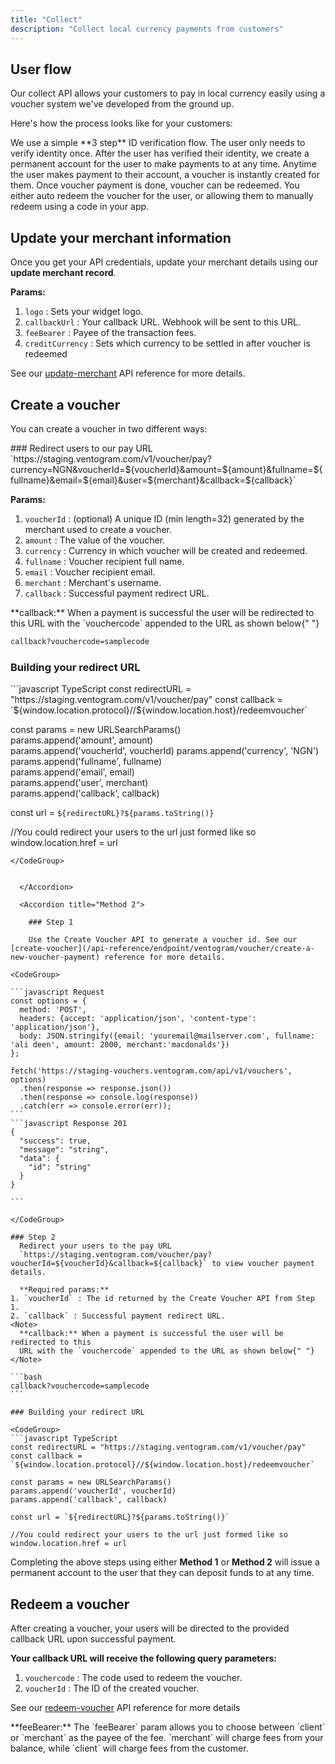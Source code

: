 ```yaml
---
title: "Collect"
description: "Collect local currency payments from customers"
---
```


## User flow

Our collect API allows your customers to pay in local currency easily using a voucher system we've developed from the ground up.

Here's how the process looks like for your customers:

<Steps>
  <Step title="User verifies identity">
    We use a simple **3 step** ID verification flow. The user only needs to
    verify identity once.
  </Step>
  <Step title="User account created">
    After the user has verified their identity, we create a permanent account
    for the user to make payments to at any time.
  </Step>
  <Step title="Create voucher">
    Anytime the user makes payment to their account, a voucher is instantly
    created for them.
  </Step>
  <Step title="Redeem voucher">
    Once voucher payment is done, voucher can be redeemed. You either auto
    redeem the voucher for the user, or allowing them to manually redeem using a
    code in your app.
  </Step>
</Steps>

## Update your merchant information

Once you get your API credentials, update your merchant details using our **update merchant record**. 

**Params:**
1. `logo` : Sets your widget logo.
2. `callbackUrl` : Your callback URL. Webhook will be sent to this URL.
3. `feeBearer` : Payee of the transaction fees.
4. `creditCurrency` : Sets which currency to be settled in after voucher is redeemed

See our [update-merchant](/api-reference/endpoint/ventogram/merchants/update-merchant-record) API reference for more details.

## Create a voucher

You can create a voucher in two different ways:

<AccordionGroup>
  <Accordion title="Method 1">
  ### Redirect users to our pay URL
    `https://staging.ventogram.com/v1/voucher/pay?currency=NGN&voucherId=${voucherId}&amount=${amount}&fullname=${fullname}&email=${email}&user=${merchant}&callback=${callback}`

**Params:**
1. `voucherId` : (optional) A unique ID (min length=32) generated by the merchant used to create a voucher.
2. `amount` : The value of the voucher.
3. `currency` : Currency in which voucher will be created and redeemed.
4. `fullname` : Voucher recipient full name.
5. `email` : Voucher recipient email.
6. `merchant` : Merchant's username.
7. `callback` : Successful payment redirect URL.

<Note>
  **callback:** When a payment is successful the user will be redirected to this
  URL with the `vouchercode` appended to the URL as shown below{" "}
</Note>

```bash
callback?vouchercode=samplecode
```

### Building your redirect URL

<CodeGroup>
```javascript TypeScript
const redirectURL = "https://staging.ventogram.com/v1/voucher/pay"
const callback = `${window.location.protocol}//${window.location.host}/redeemvoucher`
  
const params = new URLSearchParams()  
params.append('amount', amount)  
params.append('voucherId', voucherId) 
params.append('currency', 'NGN')  
params.append('fullname', fullname)  
params.append('email', email)  
params.append('user', merchant)  
params.append('callback', callback)

const url = `${redirectURL}?${params.toString()}`

//You could redirect your users to the url just formed like so  
window.location.href = url

````
</CodeGroup>


  </Accordion>

  <Accordion title="Method 2">

    ### Step 1

    Use the Create Voucher API to generate a voucher id. See our [create-voucher](/api-reference/endpoint/ventogram/voucher/create-a-new-voucher-payment) reference for more details.

<CodeGroup>

```javascript Request
const options = {
  method: 'POST',
  headers: {accept: 'application/json', 'content-type': 'application/json'},
  body: JSON.stringify({email: 'youremail@mailserver.com', fullname: 'ali deen', amount: 2000, merchant:'macdonalds'})
};

fetch('https://staging-vouchers.ventogram.com/api/v1/vouchers', options)
  .then(response => response.json())
  .then(response => console.log(response))
  .catch(err => console.error(err));
```
```javascript Response 201
{
  "success": true,
  "message": "string",
  "data": {
    "id": "string"
  }
}

```

</CodeGroup>

### Step 2
  Redirect your users to the pay URL 
  `https://staging.ventogram.com/voucher/pay?voucherId=${voucherId}&callback=${callback}` to view voucher payment details.

  **Required params:**
1. `voucherId` : The id returned by the Create Voucher API from Step 1.
2. `callback` : Successful payment redirect URL.
<Note>
  **callback:** When a payment is successful the user will be redirected to this
  URL with the `vouchercode` appended to the URL as shown below{" "}
</Note>

```bash
callback?vouchercode=samplecode
```

### Building your redirect URL

<CodeGroup>
```javascript TypeScript
const redirectURL = "https://staging.ventogram.com/v1/voucher/pay"
const callback = `${window.location.protocol}//${window.location.host}/redeemvoucher`
  
const params = new URLSearchParams()  
params.append('voucherId', voucherId) 
params.append('callback', callback)

const url = `${redirectURL}?${params.toString()}`

//You could redirect your users to the url just formed like so  
window.location.href = url

````
</CodeGroup>
  </Accordion>
</AccordionGroup>

Completing the above steps using either **Method 1** or **Method 2** will issue a permanent account to the user that they can deposit funds to at any time.

## Redeem a voucher

After creating a voucher, your users will be directed to the provided callback URL upon successful payment. 

**Your callback URL will receive the following query parameters:**
1. `vouchercode` : The code used to redeem the voucher.
2. `voucherId` : The ID of the created voucher.

See our [redeem-voucher](/api-reference/endpoint/ventogram/voucher/redeem-existing-unused-voucher)  API reference for more details

<Tip>
  **feeBearer:** The `feeBearer` param allows you to choose between `client` or `merchant` as the payee of the fee. `merchant` will charge fees from your balance, while `client` will charge fees from the customer.
</Tip>

